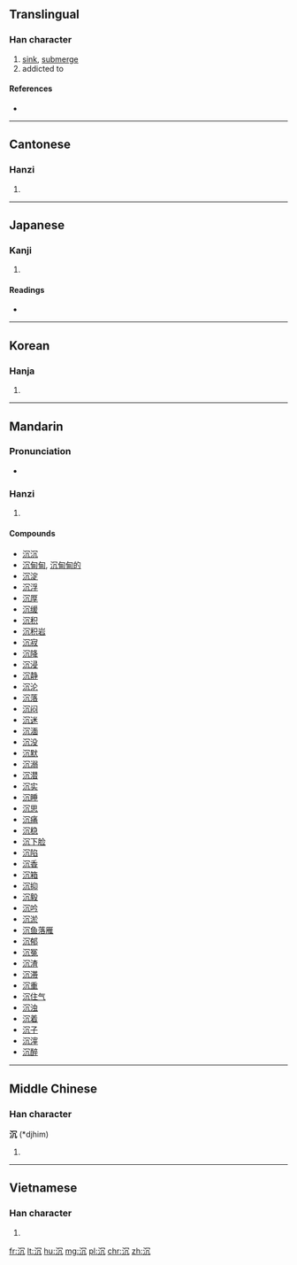 {{also|沈|瀋}}
==Translingual==

===Han character===
{{Han char|rn=85|rad=水|as=04|sn=7|four=3711<sub>0</sub>|canj=水月竹弓 (EBHN)}}

# [[sink]], [[submerge]]
# addicted to

====References====
* {{Han ref|kx=0610.070|dkj=17190|dj=1003.010|hdz=31574.010|uh=6C89|ud=27785|bh=A849|bd=43081}}

----

==Cantonese==

===Hanzi===
{{yue-hanzi|jyut=|y=cham4}}

# {{defn|lang=yue|sort=水04}}

----

==Japanese==

===Kanji===
{{ja-kanji|grade=|rs=水04}}

# {{defn|lang=ja|sort=水04}}

====Readings====
* {{ja-readings|on=[[ちん]] (chin)|kun=[[しずむ]] (shizumu), [[しずめる]] (shizumeru)}}

----

==Korean==

===Hanja===
{{ko-hanja|hangeul=[[침]], [[심]]|eumhun=|rv=chim, sim|mr=ch'im, sim|y=chim, sim}}

# {{defn|lang=ko|sort=水04}}

----

==Mandarin==

===Pronunciation===
* {{audio|Zh-chén.ogg|Audio|lang=cmn}}

===Hanzi===
{{cmn-hanzi|pin=[[chén]] ([[chen2]]), [[chún]] ([[chun2]]), [[tún]] ([[tun2]]), [[zhuàn]] ([[zhuan4]])|wg=ch'en<sup>2</sup>, ch'un<sup>2</sup>, t'un<sup>2</sup>, chuan<sup>4</sup>}}

# {{defn|lang=cmn|sort=水04}}

====Compounds====
* [[沉沉]]
* [[沉甸甸]], [[沉甸甸的]]
* [[沉淀]]
* [[沉浮]]
* [[沉厚]]
* [[沉缓]]
* [[沉积]]
* [[沉积岩]]
* [[沉寂]]
* [[沉降]]
* [[沉浸]]
* [[沉静]]
* [[沉沦]]
* [[沉落]]
* [[沉闷]]
* [[沉迷]]
* [[沉湎]]
* [[沉没]]
* [[沉默]]
* [[沉溺]]
* [[沉潜]]
* [[沉实]]
* [[沉睡]]
* [[沉思]]
* [[沉痛]]
* [[沉稳]]
* [[沉下脸]]
* [[沉陷]]
* [[沉香]]
* [[沉箱]]
* [[沉抑]]
* [[沉毅]]
* [[沉吟]]
* [[沉淤]]
* [[沉鱼落雁]]
* [[沉郁]]
* [[沉冤]]
* [[沉渣]]
* [[沉滞]]
* [[沉重]]
* [[沉住气]]
* [[沉浊]]
* [[沉着]]
* [[沉子]]
* [[沉滓]]
* [[沉醉]]

----

==Middle Chinese==

===Han character===
'''沉''' (*djhim)<!--asterisk indicates that this is a reconstructed pronunciation-->

# {{defn|lang=ltc|sort=水04}}

----

==Vietnamese==

===Han character===
{{vi-hantu|[[trầm]], [[tròm]], [[chằm]], [[chìm]], [[đắm]], [[đẫm]], [[ngằm]], [[ngầm]], [[trằm]], [[đẵm]]|rs=水04}}

# {{defn|lang=vi|sort=水04}}

[[fr:沉]]
[[lt:沉]]
[[hu:沉]]
[[mg:沉]]
[[pl:沉]]
[[chr:沉]]
[[zh:沉]]